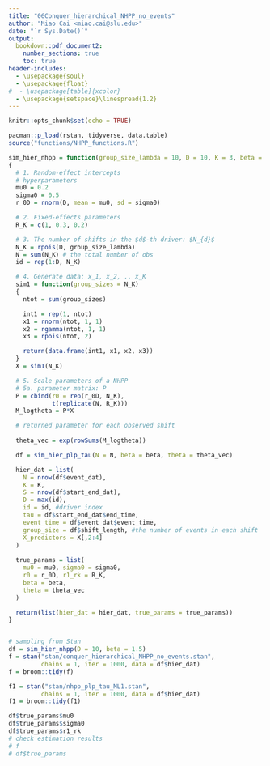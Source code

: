 ```yaml
---
title: "06Conquer_hierarchical_NHPP_no_events"
author: "Miao Cai <miao.cai@slu.edu>"
date: "`r Sys.Date()`"
output:
  bookdown::pdf_document2: 
    number_sections: true
    toc: true
header-includes:
  - \usepackage{soul}
  - \usepackage{float}
#  - \usepackage[table]{xcolor}
  - \usepackage{setspace}\linespread{1.2}
---
```


```r
knitr::opts_chunk$set(echo = TRUE)
```


```r
pacman::p_load(rstan, tidyverse, data.table)
source("functions/NHPP_functions.R")

sim_hier_nhpp = function(group_size_lambda = 10, D = 10, K = 3, beta = 1.5)
{
  # 1. Random-effect intercepts
  # hyperparameters
  mu0 = 0.2
  sigma0 = 0.5
  r_0D = rnorm(D, mean = mu0, sd = sigma0)

  # 2. Fixed-effects parameters
  R_K = c(1, 0.3, 0.2)

  # 3. The number of shifts in the $d$-th driver: $N_{d}$
  N_K = rpois(D, group_size_lambda)
  N = sum(N_K) # the total number of obs
  id = rep(1:D, N_K)

  # 4. Generate data: x_1, x_2, .. x_K
  sim1 = function(group_sizes = N_K)
  {
    ntot = sum(group_sizes)

    int1 = rep(1, ntot)
    x1 = rnorm(ntot, 1, 1)
    x2 = rgamma(ntot, 1, 1)
    x3 = rpois(ntot, 2)

    return(data.frame(int1, x1, x2, x3))
  }
  X = sim1(N_K)

  # 5. Scale parameters of a NHPP
  # 5a. parameter matrix: P
  P = cbind(r0 = rep(r_0D, N_K),
            t(replicate(N, R_K)))
  M_logtheta = P*X

  # returned parameter for each observed shift
  
  theta_vec = exp(rowSums(M_logtheta))

  df = sim_hier_plp_tau(N = N, beta = beta, theta = theta_vec)

  hier_dat = list(
    N = nrow(df$event_dat),
    K = K,
    S = nrow(df$start_end_dat),
    D = max(id),
    id = id, #driver index
    tau = df$start_end_dat$end_time,
    event_time = df$event_dat$event_time,
    group_size = df$shift_length, #the number of events in each shift
    X_predictors = X[,2:4]
  )
  
  true_params = list(
    mu0 = mu0, sigma0 = sigma0,
    r0 = r_0D, r1_rk = R_K,
    beta = beta,
    theta = theta_vec
  )

  return(list(hier_dat = hier_dat, true_params = true_params))
}



```

```r
# sampling from Stan
df = sim_hier_nhpp(D = 10, beta = 1.5)
f = stan("stan/conquer_hierarchical_NHPP_no_events.stan",
         chains = 1, iter = 1000, data = df$hier_dat)
f = broom::tidy(f)

f1 = stan("stan/nhpp_plp_tau_ML1.stan",
         chains = 1, iter = 1000, data = df$hier_dat)
f1 = broom::tidy(f1)

df$true_params$mu0
df$true_params$sigma0
df$true_params$r1_rk
# check estimation results
# f
# df$true_params
```


